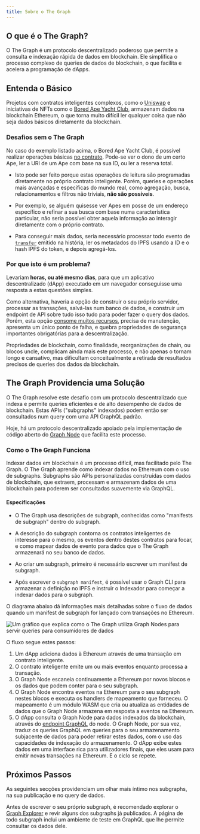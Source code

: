 ```yaml
---
title: Sobre o The Graph
---
```


## O que é o The Graph?

O The Graph é um protocolo descentralizado poderoso que permite a consulta e indexação rápida de dados em blockchain. Ele simplifica o processo complexo de queries de dados de blockchain, o que facilita e acelera a programação de dApps.

## Entenda o Básico

Projetos com contratos inteligentes complexos, como o [Uniswap](https://uniswap.org/) e iniciativas de NFTs como o [Bored Ape Yacht Club](https://boredapeyachtclub.com/), armazenam dados na blockchain Ethereum, o que torna muito difícil ler qualquer coisa que não seja dados básicos diretamente da blockchain.

### Desafios sem o The Graph

No caso do exemplo listado acima, o Bored Ape Yacht Club, é possível realizar operações básicas [no contrato](https://etherscan.io/address/0xbc4ca0eda7647a8ab7c2061c2e118a18a936f13d#code). Pode-se ver o dono de um certo Ape, ler a URI de um Ape com base na sua ID, ou ler a reserva total.

- Isto pode ser feito porque estas operações de leitura são programadas diretamente no próprio contrato inteligente. Porém, queries e operações mais avançadas e específicas do mundo real, como agregação, busca, relacionamentos e filtros não triviais, **não são possíveis**.

- Por exemplo, se alguém quisesse ver Apes em posse de um endereço específico e refinar a sua busca com base numa característica particular, não seria possível obter aquela informação ao interagir diretamente com o próprio contrato.

- Para conseguir mais dados, seria necessário processar todo evento de [`transfer`](https://etherscan.io/address/0xbc4ca0eda7647a8ab7c2061c2e118a18a936f13d#code#L1746) emitido na história, ler os metadados do IPFS usando a ID e o hash IPFS do token, e depois agregá-los.

### Por que isto é um problema?

Levariam **horas, ou até mesmo dias**, para que um aplicativo descentralizado (dApp) executado em um navegador conseguisse uma resposta a estas questões simples.

Como alternativa, haveria a opção de construir o seu próprio servidor, processar as transações, salvá-las num banco de dados, e construir um endpoint de API sobre tudo isso tudo para poder fazer o query dos dados. Porém, esta opção [consome muitos recursos](/resources/benefits/), precisa de manutenção, apresenta um único ponto de falha, e quebra propriedades de segurança importantes obrigatórias para a descentralização.

Propriedades de blockchain, como finalidade, reorganizações de chain, ou blocos uncle, complicam ainda mais este processo, e não apenas o tornam longo e cansativo, mas dificultam conceitualmente a retirada de resultados precisos de queries dos dados da blockchain.

## The Graph Providencia uma Solução

O The Graph resolve este desafio com um protocolo descentralizado que indexa e permite queries eficientes e de alto desempenho de dados de blockchain. Estas APIs ("subgraphs" indexados) podem então ser consultados num query com uma API GraphQL padrão.

Hoje, há um protocolo descentralizado apoiado pela implementação de código aberto do [Graph Node](https://github.com/graphprotocol/graph-node) que facilita este processo.

### Como o The Graph Funciona

Indexar dados em blockchain é um processo difícil, mas facilitado pelo The Graph. O The Graph aprende como indexar dados no Ethereum com o uso de subgraphs. Subgraphs são APIs personalizadas construídas com dados de blockchain, que extraem, processam e armazenam dados de uma blockchain para poderem ser consultadas suavemente via GraphQL.

#### Especificações

- O The Graph usa descrições de subgraph, conhecidas como "manifests de subgraph" dentro do subgraph.

- A descrição do subgraph contorna os contratos inteligentes de interesse para o mesmo, os eventos dentro destes contratos para focar, e como mapear dados de evento para dados que o The Graph armazenará no seu banco de dados.

- Ao criar um subgraph, primeiro é necessário escrever um manifest de subgraph.

- Após escrever o `subgraph manifest`, é possível usar o Graph CLI para armazenar a definição no IPFS e instruir o Indexador para começar a indexar dados para o subgraph.

O diagrama abaixo dá informações mais detalhadas sobre o fluxo de dados quando um manifest de subgraph for lançado com transações no Ethereum.

![Um gráfico que explica como o The Graph utiliza Graph Nodes para servir queries para consumidores de dados](/img/graph-dataflow.png)

O fluxo segue estes passos:

1.  Um dApp adiciona dados à Ethereum através de uma transação em contrato inteligente.
2.  O contrato inteligente emite um ou mais eventos enquanto processa a transação.
3.  O Graph Node escaneia continuamente a Ethereum por novos blocos e os dados que podem conter para o seu subgraph.
4.  O Graph Node encontra eventos na Ethereum para o seu subgraph nestes blocos e executa os handlers de mapeamento que forneceu. O mapeamento é um módulo WASM que cria ou atualiza as entidades de dados que o Graph Node armazena em resposta a eventos na Ethereum.
5.  O dApp consulta o Graph Node para dados indexados da blockchain, através do [endpoint GraphQL](https://graphql.org/learn/) do node. O Graph Node, por sua vez, traduz os queries GraphQL em queries para o seu armazenamento subjacente de dados para poder retirar estes dados, com o uso das capacidades de indexação do armazenamento. O dApp exibe estes dados em uma interface rica para utilizadores finais, que eles usam para emitir novas transações na Ethereum. E o ciclo se repete.

## Próximos Passos

As seguintes secções providenciam um olhar mais íntimo nos subgraphs, na sua publicação e no query de dados.

Antes de escrever o seu próprio subgraph, é recomendado explorar o [Graph Explorer](https://thegraph.com/explorer) e revir alguns dos subgraphs já publicados. A página de todo subgraph inclui um ambiente de teste em GraphQL que lhe permite consultar os dados dele.
